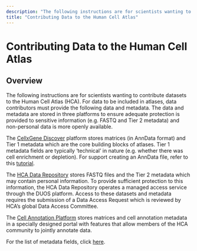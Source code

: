 ```yaml
---
description: "The following instructions are for scientists wanting to contribute datasets to the Human Cell Atlas (HCA)."
title: "Contributing Data to the Human Cell Atlas"
---
```


# Contributing Data to the Human Cell Atlas

## Overview

The following instructions are for scientists wanting to contribute datasets to the Human Cell Atlas (HCA). For data to be included in atlases, data contributors must provide the following data and metadata. The data and metadata are stored in three platforms to ensure adequate protection is provided to sensitive information (e.g. FASTQ and Tier 2 metadata) and non-personal data is more openly available.

The [CellxGene Discover](https://cellxgene.cziscience.com/collections) platform stores matrices (in AnnData format) and Tier 1 metadata which are the core building blocks of atlases. Tier 1 metadata fields are typically ‘technical’ in nature (e.g. whether there was cell enrichment or depletion). For support creating an AnnData file, refer to this [tutorial](https://anndata.readthedocs.io/en/latest/index.html). 

The [HCA Data Repository](https://explore.data.humancellatlas.org/projects) stores FASTQ files and the Tier 2 metadata which may contain personal information. To provide sufficient protection to this information, the HCA Data Repository operates a managed access service through the DUOS platform. Access to these datasets and metadata requires the submission of a Data Access Request which is reviewed by HCA’s global Data Access Committee. 

The [Cell Annotation Platform](https://celltype.info/) stores matrices and cell annotation metadata in a specially designed portal with features that allow members of the HCA community to jointly annotate data.

For the list of metadata fields, click [here](/metadata).